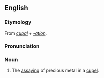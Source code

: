 ==English==
===Etymology===
From ''[[cupal]]'' + ''[[-ation]]''.

===Pronunciation===
{{IPA|/kjuːpəˈleɪʃən/}}

===Noun===
{{en-noun}}

# The [[assaying]] of precious metal in a [[cupel]].